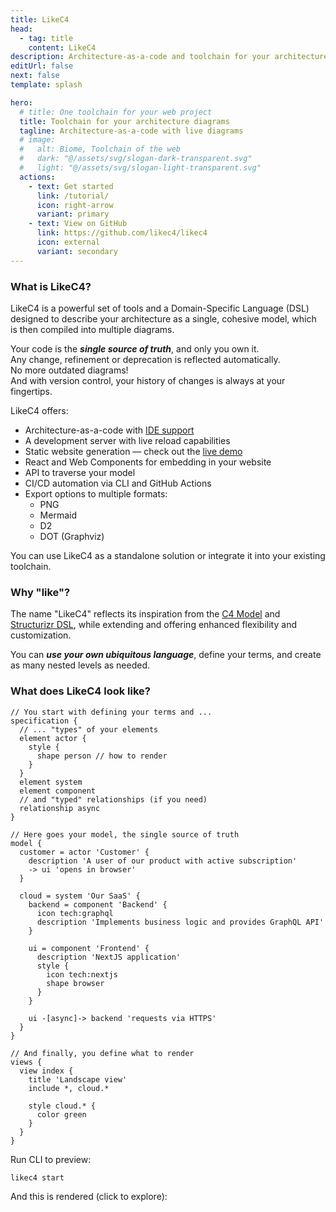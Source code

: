 ```yaml
---
title: LikeC4
head:
  - tag: title
    content: LikeC4
description: Architecture-as-a-code and toolchain for your architecture diagrams
editUrl: false
next: false
template: splash

hero:
  # title: One toolchain for your web project
  title: Toolchain for your architecture diagrams
  tagline: Architecture-as-a-code with live diagrams
  # image:
  #   alt: Biome, Toolchain of the web
  #   dark: "@/assets/svg/slogan-dark-transparent.svg"
  #   light: "@/assets/svg/slogan-light-transparent.svg"
  actions:
    - text: Get started
      link: /tutorial/
      icon: right-arrow
      variant: primary
    - text: View on GitHub
      link: https://github.com/likec4/likec4
      icon: external
      variant: secondary
---
```



### What is LikeC4?

LikeC4 is a powerful set of tools and a Domain-Specific Language (DSL) designed to describe your architecture as a single, cohesive model, which is then compiled into multiple diagrams.

Your code is the _**single source of truth**_, and only you own it.   
Any change, refinement or deprecation is reflected automatically.  
No more outdated diagrams!  
And with version control, your history of changes is always at your fingertips.

LikeC4 offers:

- Architecture-as-a-code with [IDE support](/tooling/vscode/)
- A development server with live reload capabilities
- Static website generation — check out the <a href="https://template.likec4.dev/view/index/" target="_blank">live demo</a>
- React and Web Components for embedding in your website
- API to traverse your model
- CI/CD automation via CLI and GitHub Actions
- Export options to multiple formats:
  - PNG
  - Mermaid
  - D2
  - DOT (Graphviz)

You can use LikeC4 as a standalone solution or integrate it into your existing toolchain.

### Why "like"?

The name "LikeC4" reflects its inspiration from the <a href="https://c4model.com/" target="_blank">C4 Model</a>
and <a href="https://docs.structurizr.com/" target='_blank'>Structurizr DSL</a>,
while extending and offering enhanced flexibility and customization.

You can _**use your own ubiquitous language**_, define your terms, and create as many nested levels as needed.

### What does LikeC4 look like?

```likec4
// You start with defining your terms and ...
specification {
  // ... "types" of your elements
  element actor {
    style {
      shape person // how to render
    }
  }
  element system
  element component
  // and "typed" relationships (if you need)
  relationship async
}

// Here goes your model, the single source of truth
model {
  customer = actor 'Customer' {
    description 'A user of our product with active subscription'
    -> ui 'opens in browser'
  }

  cloud = system 'Our SaaS' {
    backend = component 'Backend' {
      icon tech:graphql
      description 'Implements business logic and provides GraphQL API'
    }

    ui = component 'Frontend' {
      description 'NextJS application'
      style {
        icon tech:nextjs
        shape browser
      }
    }

    ui -[async]-> backend 'requests via HTTPS'
  }
}

// And finally, you define what to render
views {
  view index {
    title 'Landscape view'
    include *, cloud.*

    style cloud.* {
      color green
    }
  }
}
```

Run CLI to preview: 

```bash
likec4 start
```

And this is rendered (click to explore):

<LikeC4View viewId="index"/>


<LinkCard
  title="Get started"
  href="/tutorial/"
  description="How to quickly start with LikeC4 and create your first architecture diagram"
/>

<FooterIndex/>
<Styles/>
